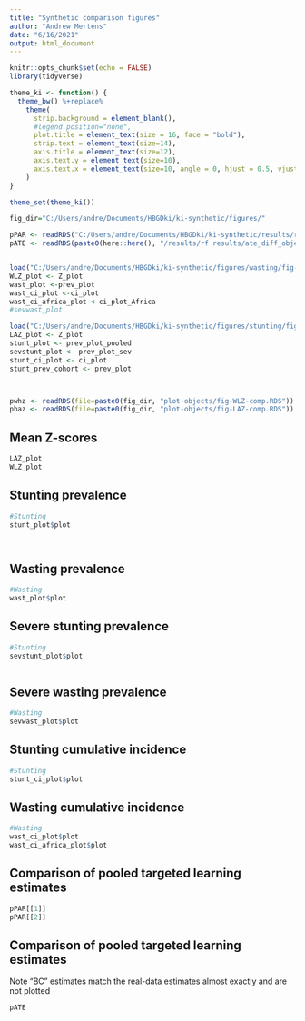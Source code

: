 ```yaml
---
title: "Synthetic comparison figures"
author: "Andrew Mertens"
date: "6/16/2021"
output: html_document
---
```


```r
knitr::opts_chunk$set(echo = FALSE)
library(tidyverse)

theme_ki <- function() {
  theme_bw() %+replace%
    theme(
      strip.background = element_blank(),
      #legend.position="none",
      plot.title = element_text(size = 16, face = "bold"),
      strip.text = element_text(size=14),
      axis.title = element_text(size=12),
      axis.text.y = element_text(size=10),
      axis.text.x = element_text(size=10, angle = 0, hjust = 0.5, vjust=.1)
    )
}

theme_set(theme_ki())

```


```r
fig_dir="C:/Users/andre/Documents/HBGDki/ki-synthetic/figures/"

pPAR <- readRDS("C:/Users/andre/Documents/HBGDki/ki-synthetic/results/rf results/rf_Zpar_plot_objects.RDS")
pATE <- readRDS(paste0(here::here(), "/results/rf results/ate_diff_object.RDS"))


load("C:/Users/andre/Documents/HBGDki/ki-synthetic/figures/wasting/fig-comparisons.Rdata")
WLZ_plot <- Z_plot
wast_plot <-prev_plot
wast_ci_plot <-ci_plot
wast_ci_africa_plot <-ci_plot_Africa
#sevwast_plot

load("C:/Users/andre/Documents/HBGDki/ki-synthetic/figures/stunting/fig-comparisons.Rdata")
LAZ_plot <- Z_plot
stunt_plot <- prev_plot_pooled
sevstunt_plot <- prev_plot_sev
stunt_ci_plot <- ci_plot
stunt_prev_cohort <- prev_plot



pwhz <- readRDS(file=paste0(fig_dir, "plot-objects/fig-WLZ-comp.RDS"))
phaz <- readRDS(file=paste0(fig_dir, "plot-objects/fig-LAZ-comp.RDS"))


```


## Mean Z-scores


```r

LAZ_plot
WLZ_plot


```


<!-- # ```{r, echo=FALSE, fig.height = 8, fig.width = 8, fig.align = "center"} -->
<!-- #  -->
<!-- # phaz -->
<!-- # pwhz -->
<!-- #  -->
<!-- # ``` -->
<!-- #  -->
<!-- # __Note:__ `Recalculated` are Z-scores calculated using the growthstandard() R package from the synthetic height, weight, and age variables, versus the `Synthetic` Z-scores, which are the directly-synthesized Z-scores.  -->


## Stunting  prevalence

```r

#Stunting
stunt_plot$plot




```

## Wasting prevalence

```r


#Wasting
wast_plot$plot


```

## Severe stunting prevalence


```r
#Stunting
sevstunt_plot$plot



```

## Severe  wasting prevalence


```r

#Wasting
sevwast_plot$plot

```

## Stunting  cumulative incidence


```r

#Stunting
stunt_ci_plot$plot


```


## Wasting cumulative incidence


```r



#Wasting
wast_ci_plot$plot
wast_ci_africa_plot$plot
```

## Comparison of pooled targeted learning estimates


```r

pPAR[[1]]
pPAR[[2]]
```


## Comparison of pooled targeted learning estimates

Note "BC" estimates match the real-data estimates almost exactly and are not plotted

```r

pATE
```


